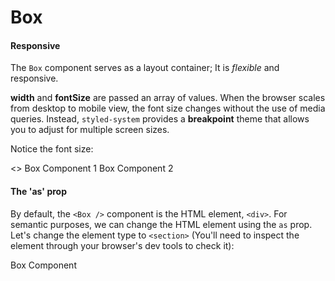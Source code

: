 
<Meta title='MDX|Box' component={Box} />

# Box

#### Responsive

The `Box` component serves as a layout container; It is _flexible_ and responsive.

**width** and **fontSize** are passed an array of values. When the browser scales from desktop to mobile view, the font size changes without the use of media queries. Instead, `styled-system` provides a **breakpoint** theme that allows you to adjust for multiple screen sizes.

Notice the font size:

<Preview>
  <Story name='Responsive'>
    <>
      <Box p={3} width={[1, 1 / 2]} fontSize={[1, 2]} border='primary'>
        Box Component 1
      </Box>
      <Box p={3} width={[1, 1 / 2]} fontSize={[1, 2]} border='primary'>
        Box Component 2
      </Box>
    </>
  </Story>
</Preview>

#### The 'as' prop

By default, the `<Box />` component is the HTML element, `<div>`. For semantic purposes, we can change the HTML element using the `as` prop. Let's change the element type to `<section>` (You'll need to inspect the element through your browser's dev tools to check it):

<Preview>
  <Story name='as prop'>
    <Box
      as='section'
      color='primary'
      p={3}
      fontSize={[1, 2, 3]}
      border='primary'
    >
      Box Component
    </Box>
  </Story>
</Preview>
